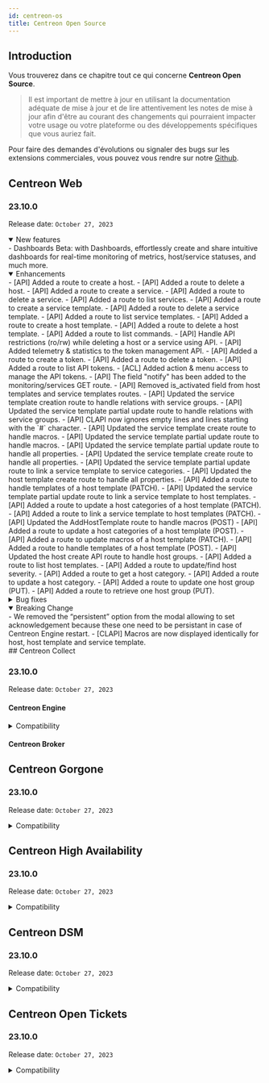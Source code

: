 ```yaml
---
id: centreon-os
title: Centreon Open Source
---
```


## Introduction

Vous trouverez dans ce chapitre tout ce qui concerne **Centreon Open Source**.

> Il est important de mettre à jour en utilisant la documentation adéquate de mise à jour et de lire attentivement les
> notes de mise à jour afin d'être au courant des changements qui pourraient impacter votre usage ou votre plateforme
> ou des développements spécifiques que vous auriez fait.

Pour faire des demandes d'évolutions ou signaler des bugs sur les extensions commerciales, vous pouvez vous rendre sur
notre [Github](https://github.com/centreon/centreon/issues/new/choose).

## Centreon Web

### 23.10.0

Release date: `October 27, 2023`

<details open>
<summary>New features</summary>
- Dashboards Beta: with Dashboards, effortlessly create and share intuitive dashboards for real-time monitoring of metrics, host/service statuses, and much more.
</details>

<details open>
  <summary>Enhancements</summary>
- [API] Added a route to create a host.
- [API] Added a route to delete a host.
- [API] Added a route to create a service.
- [API] Added a route to delete a service.
- [API] Added a route to list services.
- [API] Added a route to create a service template.
- [API] Added a route to delete a service template.
- [API] Added a route to list service templates.
- [API] Added a route to create a host template.
- [API] Added a route to delete a host template.
- [API] Added a route to list commands.
- [API] Handle API restrictions (ro/rw) while deleting a host or a service using API.
- [API] Added telemetry & statistics to the token management API.
- [API] Added a route to create a token.
- [API] Added a route to delete a token.
- [API] Added a route to list API tokens.
- [ACL] Added action & menu access to manage the API tokens.
- [API] The field "notify" has been added to the monitoring/services GET route.
- [API] Removed is_activated field from host templates and service templates routes.
- [API] Updated the service template creation route to handle relations with service groups.
- [API] Updated the service template partial update route to handle relations with service groups.
- [API] CLAPI now ignores empty lines and lines starting with the `#` character.
- [API] Updated the service template create route to handle macros.
- [API] Updated the service template partial update route to handle macros.
- [API] Updated the service template partial update route to handle all properties.
- [API] Updated the service template create route to handle all properties.
- [API] Updated the service template partial update route to link a service template to service categories.
- [API] Updated the host template create route to handle all properties.
- [API] Added a route to handle templates of a host template (PATCH).
- [API] Updated the service template partial update route to link a service template to host templates.
- [API] Added a route to update a host categories of a host template (PATCH).
- [API] Added a route to link a service template to host templates (PATCH).
- [API] Updated the AddHostTemplate route to handle macros (POST)
- [API] Added a route to update a host categories of a host template (POST).
- [API] Added a route to update macros of a host template (PATCH).
- [API] Added a route to handle templates of a host template (POST).
- [API] Updated the host create API route to handle host groups.
- [API] Added a route to list host templates.
- [API] Added a route to update/find host severity.
- [API] Added a route to get a host category.
- [API] Added a route to update a host category.
- [API] Added a route to update one host group (PUT).
- [API] Added a route to retrieve one host group (PUT).

</details>

<details>
<summary>Bug fixes</summary>
- [API] Fixed an issue where values for contact additive inheritance was not updated with new endpoints.
- [API] Fixed issues on duplicate display, encoding and add_inherited_contact in host and host template endpoints.
- [API] Fixed access to list of groups of resources regarding ACL definition.
- [CLAPI] Fixed a bug that duplicated the host template / service template relations.
- [CLAPI] Removed the possibility to link a regular resource with a template.
- [CLAPI] Added the missing parameters to handle new Broker logging options (thanks to a [community member's contribution](https://github.com/centreon/centreon/pull/885)). 
- [CLAPI] Fixed the export of severities to be able to reimport them.
- [CLAPI] Fixed a PHP warning that was displayed when using getparam on a service.
</details>
<details open>
  <summary>Breaking Change</summary>
- We removed the “persistent” option from the modal allowing to set acknowledgement because these one need to be persistant in case of Centreon Engine restart.
- [CLAPI] Macros are now displayed identically for host, host template and service template.
</details>
## Centreon Collect

### 23.10.0

Release date: `October 27, 2023`

#### Centreon Engine

<details>
  <summary>Compatibility</summary>

- Compatibility with other 23.10 components.

</details>

#### Centreon Broker

## Centreon Gorgone

### 23.10.0

Release date: `October 27, 2023`

<details>
  <summary>Compatibility</summary>

- Compatibility with other 23.10 components.

</details>

## Centreon High Availability

### 23.10.0

Release date: `October 27, 2023`

<details>
  <summary>Compatibility</summary>

- Compatibility with other 23.10 components.

</details>

## Centreon DSM

### 23.10.0

Release date: `October 27, 2023`

<details>
  <summary>Compatibility</summary>

- Compatibility with other 23.10 components.

</details>

## Centreon Open Tickets

### 23.10.0

Release date: `October 27, 2023`

<details>
  <summary>Compatibility</summary>

- Compatibility with other 23.10 components.

</details>
